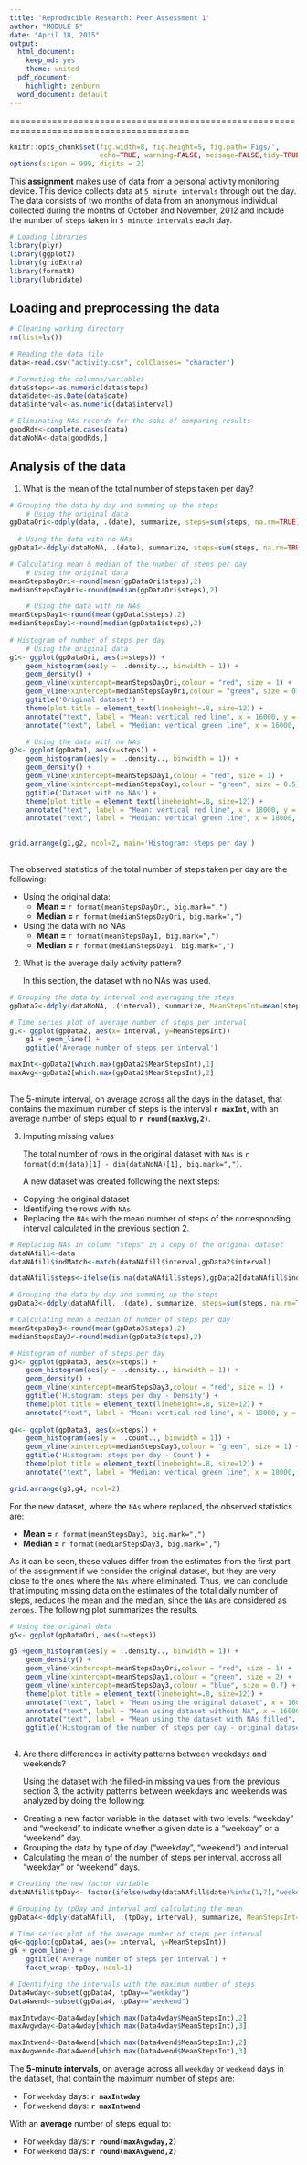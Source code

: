 ```yaml
---
title: 'Reproducible Research: Peer Assessment 1'
author: "MODULE 5"
date: "April 18, 2015"
output:
  html_document:
    keep_md: yes
    theme: united
  pdf_document:
    highlight: zenburn
  word_document: default
---
```


========================================================================================
    
```r
knitr::opts_chunk$set(fig.width=8, fig.height=5, fig.path='Figs/',
                      echo=TRUE, warning=FALSE, message=FALSE,tidy=TRUE)
options(scipen = 999, digits = 2)

```

This **assignment** makes use of data from a personal activity monitoring device. This device collects data at `5 minute intervals` through out the day. The data consists of two months of data from an anonymous individual collected during the months of October and November, 2012 and include the number of `steps` taken in `5 minute intervals` each day.  


```r

# Loading libraries 
library(plyr)
library(ggplot2)
library(gridExtra)
library(formatR)
library(lubridate)

```
  
  
## Loading and preprocessing the data
```r
# Cleaning working directory 
rm(list=ls())

# Reading the data file
data<-read.csv("activity.csv", colClasses= "character")

# Formating the columns/variables
data$steps<-as.numeric(data$steps)
data$date<-as.Date(data$date)
data$interval<-as.numeric(data$interval)

# Eliminating NAs records for the sake of comparing results
goodRds<-complete.cases(data)
dataNoNA<-data[goodRds,]

```


## Analysis of the data
1. What is the mean of the total number of steps taken per day?

```r
# Grouping the data by day and summing up the steps    
    # Using the original data
gpDataOri<-ddply(data, .(date), summarize, steps=sum(steps, na.rm=TRUE))
  
  # Using the data with no NAs
gpData1<-ddply(dataNoNA, .(date), summarize, steps=sum(steps, na.rm=TRUE))

# Calculating mean & median of the number of steps per day
    # Using the original data
meanStepsDayOri<-round(mean(gpDataOri$steps),2)
medianStepsDayOri<-round(median(gpDataOri$steps),2)

    # Using the data with no NAs
meanStepsDay1<-round(mean(gpData1$steps),2)
medianStepsDay1<-round(median(gpData1$steps),2)
       
# Histogram of number of steps per day 
    # Using the original data
g1<- ggplot(gpDataOri, aes(x=steps)) +
    geom_histogram(aes(y = ..density.., binwidth = 1)) + 
    geom_density() +
    geom_vline(xintercept=meanStepsDayOri,colour = "red", size = 1) +
    geom_vline(xintercept=medianStepsDayOri,colour = "green", size = 0.5) +
    ggtitle('Original dataset') +
    theme(plot.title = element_text(lineheight=.8, size=12)) +
    annotate("text", label = "Mean: vertical red line", x = 16000, y = 0.00024, size = 3, colour = "red") +
    annotate("text", label = "Median: vertical green line", x = 16000, y = 0.00022, size = 3, colour = "green")

    # Using the data with no NAs
g2<- ggplot(gpData1, aes(x=steps)) +
    geom_histogram(aes(y = ..density.., binwidth = 1)) + 
    geom_density() +
    geom_vline(xintercept=meanStepsDay1,colour = "red", size = 1) +
    geom_vline(xintercept=medianStepsDay1,colour = "green", size = 0.5) +
    ggtitle('Dataset with no NAs') +
    theme(plot.title = element_text(lineheight=.8, size=12)) +
    annotate("text", label = "Mean: vertical red line", x = 18000, y = 0.00024, size = 3, colour = "red") +
    annotate("text", label = "Median: vertical green line", x = 18000, y = 0.00022, size = 3, colour = "green")  
  

```
  
    
    
```r
grid.arrange(g1,g2, ncol=2, main='Histogram: steps per day')  
  
```
  
    
    
The observed statistics of the total number of steps taken per day are the following:  
  
- Using the original data:  
    - **Mean = ** `r format(meanStepsDayOri, big.mark=",")`  
    - **Median = ** `r format(medianStepsDayOri, big.mark=",")`

- Using the data with no NAs
    - **Mean = ** `r format(meanStepsDay1, big.mark=",")`
    - **Median = ** `r format(medianStepsDay1, big.mark=",")`


2.  What is the average daily activity pattern?
  
  
    In this section, the dataset with no NAs was used. 
  
  
```r
# Grouping the data by interval and averaging the steps  
gpData2<-ddply(dataNoNA, .(interval), summarize, MeanStepsInt=mean(steps, na.rm=TRUE))

# Time series plot of average number of steps per interval 
g1<- ggplot(gpData2, aes(x= interval, y=MeanStepsInt))
    g1 + geom_line() + 
    ggtitle('Average number of steps per interval') 

maxInt<-gpData2[which.max(gpData2$MeanStepsInt),1]
maxAvg<-gpData2[which.max(gpData2$MeanStepsInt),2]
    
```

The 5-minute interval, on average across all the days in the dataset, that contains the maximum number of steps is the interval **`r maxInt`**, with an average number of steps equal to **`r round(maxAvg,2)`**.


3.  Imputing missing values  

    The total number of rows in the original dataset with `NAs` is `r format(dim(data)[1] - dim(dataNoNA)[1], big.mark=",")`.  

    A new dataset was created following the next steps:  

- Copying the original dataset  
- Identifying the rows with `NAs`    
- Replacing the `NAs` with the mean number of steps of the corresponding interval calculated in the previous section 2.  
   
      
  
```r
# Replacing NAs in column "steps" in a copy of the original dataset
dataNAfill<-data
dataNAfill$indMatch<-match(dataNAfill$interval,gpData2$interval)

dataNAfill$steps<-ifelse(is.na(dataNAfill$steps),gpData2[dataNAfill$indMatch, 2],dataNAfill$steps)

```

```r
# Grouping the data by day and summing up the steps  
gpData3<-ddply(dataNAfill, .(date), summarize, steps=sum(steps, na.rm=TRUE))

# Calculating mean & median of number of steps per day
meanStepsDay3<-round(mean(gpData3$steps),2)
medianStepsDay3<-round(median(gpData3$steps),2)

# Histogram of number of steps per day 
g3<- ggplot(gpData3, aes(x=steps)) +
    geom_histogram(aes(y = ..density.., binwidth = 1)) + 
    geom_density() +
    geom_vline(xintercept=meanStepsDay3,colour = "red", size = 1) +
    ggtitle('Histogram: steps per day - Density') +
    theme(plot.title = element_text(lineheight=.8, size=12)) +
    annotate("text", label = "Mean: vertical red line", x = 18000, y = 0.00024, size = 3, colour = "red") 
    
g4<- ggplot(gpData3, aes(x=steps)) + 
    geom_histogram(aes(y = ..count.., binwidth = 1)) +
    geom_vline(xintercept=medianStepsDay3,colour = "green", size = 1) +
    ggtitle('Histogram: steps per day - Count') +
    theme(plot.title = element_text(lineheight=.8, size=12)) +
    annotate("text", label = "Median: vertical green line", x = 18000, y = 10, size = 3, colour = "green")

```


```r
grid.arrange(g3,g4, ncol=2)

```
  
  
For the new dataset, where the `NAs` where replaced, the observed statistics are:  

- **Mean = ** `r format(meanStepsDay3, big.mark=",")`
- **Median = ** `r format(medianStepsDay3, big.mark=",")`  
         
As it can be seen, these values differ from the estimates from the first part of the assignment if we consider the original dataset, but they are very close to the ones where the `NAs` where eliminated. Thus, we can conclude that imputing missing data on the estimates of the total daily number of steps, reduces the mean and the median, since the `NAs` are considered as `zeroes`. The following plot summarizes the results.
  
```r
# Using the original data
g5<- ggplot(gpDataOri, aes(x=steps)) 

g5 +geom_histogram(aes(y = ..density.., binwidth = 1)) + 
    geom_density() +
    geom_vline(xintercept=meanStepsDayOri,colour = "red", size = 1) +
    geom_vline(xintercept=meanStepsDay1,colour = "green", size = 2) +
    geom_vline(xintercept=meanStepsDay3,colour = "blue", size = 0.7) +
    theme(plot.title = element_text(lineheight=.8, size=12)) +
    annotate("text", label = "Mean using the original dataset", x = 16000, y = 0.00024, size = 3, colour = "red") +
    annotate("text", label = "Mean using dataset without NA", x = 16000, y = 0.00022, size = 3, colour = "green")  +
    annotate("text", label = "Mean using the dataset with NAs filled", x = 16000, y = 0.00020, size = 3, colour = "blue")  +
    ggtitle('Histogram of the number of steps per day - original dataset') 
    
```

4.  Are there differences in activity patterns between weekdays and weekends?

    Using the dataset with the filled-in missing values from the previous section 3, the activity patterns between weekdays and weekends was analyzed by doing the following:  
    
- Creating a new factor variable in the dataset with two levels: "weekday" and "weekend" to indicate whether a given date is a "weekday" or a "weekend" day.
- Grouping the data by type of day ("weekday", "weekend") and interval
- Calculating the mean of the number of steps per interval, accross all "weekday" or  "weekend" days.
    
    
```r

# Creating the new factor variable 
dataNAfill$tpDay<- factor(ifelse(wday(dataNAfill$date)%in%c(1,7),"weekend", "weekday"))

# Grouping by tpDay and interval and calculating the mean
gpData4<-ddply(dataNAfill, .(tpDay, interval), summarize, MeanStepsInt=mean(steps, na.rm=TRUE))

# Time series plot of the average number of steps per interval 
g6<-ggplot(gpData4, aes(x= interval, y=MeanStepsInt))
g6 + geom_line() + 
    ggtitle('Average number of steps per interval') +
    facet_wrap(~tpDay, ncol=1)

```

```r
# Identifying the intervals with the maximum number of steps
Data4wday<-subset(gpData4, tpDay=="weekday")
Data4wend<-subset(gpData4, tpDay=="weekend")

maxIntwday<-Data4wday[which.max(Data4wday$MeanStepsInt),2]
maxAvgwday<-Data4wday[which.max(Data4wday$MeanStepsInt),3]

maxIntwend<-Data4wend[which.max(Data4wend$MeanStepsInt),2]
maxAvgwend<-Data4wend[which.max(Data4wend$MeanStepsInt),3]


```


The **5-minute intervals**, on average across all `weekday` or `weekend` days in the dataset, that contain the maximum number of steps are: 
  
- For `weekday` days: **`r maxIntwday`**
- For `weekend` days: **`r maxIntwend`**

With an **average** number of steps equal to:
  
- For `weekday` days: **`r round(maxAvgwday,2)`**
- For `weekend` days: **`r round(maxAvgwend,2)`**

